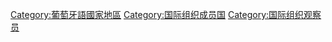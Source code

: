 [[Category:葡萄牙語國家地區|Category:葡萄牙語國家地區]]
[[Category:国际组织成员国|Category:国际组织成员国]]
[[Category:国际组织观察员|Category:国际组织观察员]]